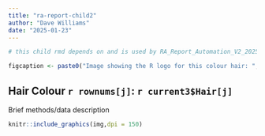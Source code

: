 ```yaml
---
title: "ra-report-child2"
author: "Dave Williams"
date: "2025-01-23"
---
```


```r

# this child rmd depends on and is used by RA_Report_Automation_V2_20250123.Rmd or later

figcaption <- paste0("Image showing the R logo for this colour hair: ", current3$Hair[j])

```



## Hair Colour `r rownums[j]`: `r current3$Hair[j]`

Brief methods/data description


```r

knitr::include_graphics(img,dpi = 150)

```


